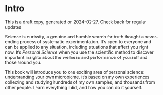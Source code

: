 # Intro {#sec-intro}

::: {.callout-important}
This is a draft copy, generated on 2024-02-27. Check back for regular updates
:::

Science is curiosity, a genuine and humble search for truth thought a never-ending process of systematic experimentation.  It's open to everyone and can be applied to any situation, including situations that affect you right now.  It's _Personal Science_ when you use the scientific method to discover important insights about the wellness and performance of yourself and those around you. 

This book will introduce you to one exciting area of personal science: understanding your own microbiome. It's based on my own experiences collecting and studying hundreds of my own samples, and thousands from other people. Learn everything I did, and how you can do it yourself.







